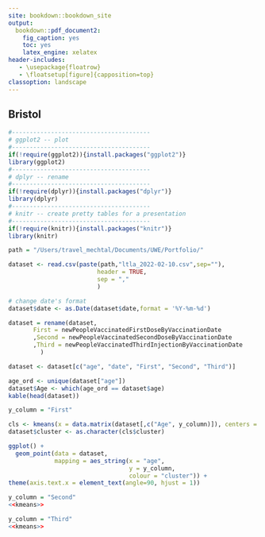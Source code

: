 ```yaml
---
site: bookdown::bookdown_site
output:
  bookdown::pdf_document2:
    fig_caption: yes
    toc: yes
    latex_engine: xelatex
header-includes:
   - \usepackage{floatrow}
   - \floatsetup[figure]{capposition=top}
classoption: landscape
---
```

## Bristol

```r
#---------------------------------------
# ggplot2 -- plot
#---------------------------------------
if(!require(ggplot2)){install.packages("ggplot2")}
library(ggplot2)
#---------------------------------------
# dplyr -- rename
#---------------------------------------
if(!require(dplyr)){install.packages("dplyr")}
library(dplyr)
#---------------------------------------
# knitr -- create pretty tables for a presentation
#---------------------------------------
if(!require(knitr)){install.packages("knitr")}
library(knitr)
```

```r
path = "/Users/travel_mechtal/Documents/UWE/Portfolio/"
```

```r
dataset <- read.csv(paste(path,"ltla_2022-02-10.csv",sep=""),
                         header = TRUE,
                         sep = ","
                         )

# change date's format
dataset$date <- as.Date(dataset$date,format = '%Y-%m-%d')

dataset = rename(dataset, 
       First = newPeopleVaccinatedFirstDoseByVaccinationDate
       ,Second = newPeopleVaccinatedSecondDoseByVaccinationDate
       ,Third = newPeopleVaccinatedThirdInjectionByVaccinationDate
         )

dataset <- dataset[c("age", "date", "First", "Second", "Third")]
```

```r
age_ord <- unique(dataset["age"])
dataset$Age <- which(age_ord == dataset$age)
kable(head(dataset))
```

```r
y_column = "First"
```

```r
cls <- kmeans(x = data.matrix(dataset[,c("Age", y_column)]), centers = 5)
dataset$cluster <- as.character(cls$cluster)

ggplot() +
  geom_point(data = dataset, 
             mapping = aes_string(x = "age", 
                                  y = y_column, 
                                  colour = "cluster")) +
theme(axis.text.x = element_text(angle=90, hjust = 1))
```

```r
y_column = "Second"
<<kmeans>>
```

```r
y_column = "Third"
<<kmeans>>
```